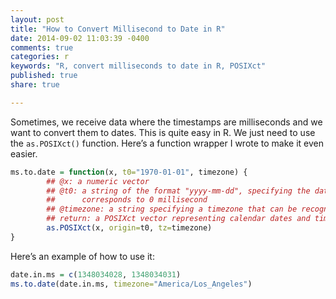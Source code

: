 ```yaml
---
layout: post
title: "How to Convert Millisecond to Date in R"
date: 2014-09-02 11:03:39 -0400
comments: true
categories: r
keywords: "R, convert milliseconds to date in R, POSIXct"
published: true
share: true

---
```

Sometimes, we receive data where the timestamps are milliseconds and we want to convert them to dates. This is quite easy in R. We just need to use the `as.POSIXct()` function. Here's a function wrapper I wrote to make it even easier.
```r
ms.to.date = function(x, t0="1970-01-01", timezone) {
        ## @x: a numeric vector
        ## @t0: a string of the format "yyyy-mm-dd", specifying the date that
        ##      corresponds to 0 millisecond
        ## @timezone: a string specifying a timezone that can be recognized by R
        ## return: a POSIXct vector representing calendar dates and times        
        as.POSIXct(x, origin=t0, tz=timezone)
}
```

Here's an example of how to use it:
```r
date.in.ms = c(1348034028, 1348034031)
ms.to.date(date.in.ms, timezone="America/Los_Angeles")
```
